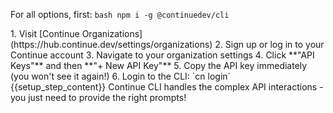 For all options, first:
<Steps>
<Step title="Install Continue CLI">
    ```bash
    npm i -g @continuedev/cli
    ```
  </Step>
  
  <Step title="Set up Continue CLI Account & API Key">
        1. Visit [Continue Organizations](https://hub.continue.dev/settings/organizations)
        2. Sign up or log in to your Continue account
        3. Navigate to your organization settings
        4. Click **"API Keys"** and then **"+ New API Key"** 
        5. Copy the API key immediately (you won't see it again!)
        6. Login to the CLI: `cn login`
  </Step>

  <Step title="{{setup_step_title}}">
    {{setup_step_content}}
  </Step>
</Steps>

<Tip>
  Continue CLI handles the complex API interactions - you just need to provide
  the right prompts!
</Tip>